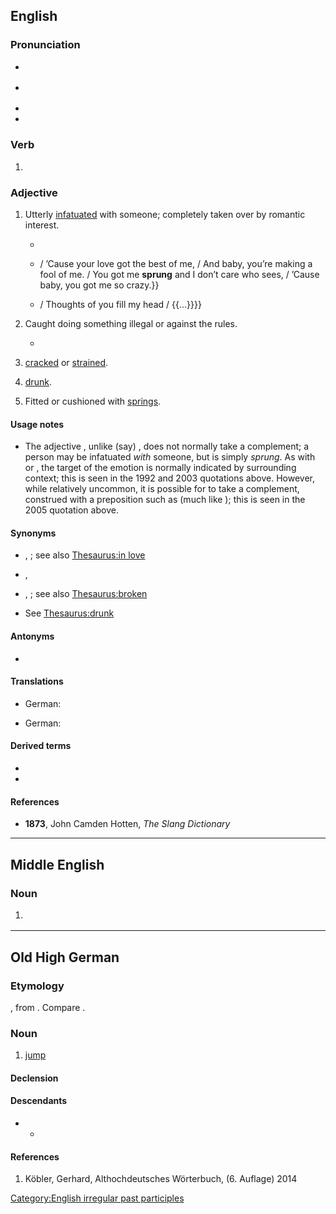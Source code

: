 {{also|Sprung|šprung}}
==English==

===Pronunciation===
* {{a|UK}} {{IPA|en|/ˈspɹʌŋ/}}
* {{a|US}} {{IPA|en|/ˈspɹʌŋ/}}
* {{audio|en|en-au-sprung.ogg|Audio (AU)}}
* {{rhymes|en|ʌŋ|s=1}}

===Verb===
{{head|en|verb form}}

# {{en-past of|spring}}

===Adjective===
{{en-adj}}

# {{lb|en|slang|African American Vernacular English}} Utterly [[infatuated]] with someone; completely taken over by romantic interest.
#* {{quote-song|en|year=1992|composer=[[w:Sir Mix-a-Lot|Sir Mix-a-Lot]]|title=[[w:Baby Got Back|Baby Got Back]]|album=[[w:Mack Daddy|Mack Daddy]]|passage=I like big butts and I cannot lie. / You other brothers can’t deny / that when a girl walks in / with a itty bitty waist / and a round thing in your face you get '''sprung'''.}}
#* {{quote-song|en|year=2003|composer=[[w:Beyoncé Knowles|Beyoncé Knowles]] et al.|title=[[w:Crazy in Love (Beyoncé Knowles song)|Crazy In Love]]|album=[[w:Dangerously in Love|Dangerously in Love]]|passage={{...}} / ’Cause your love got the best of me, / And baby, you’re making a fool of me. / You got me '''sprung''' and I don’t care who sees, / ’Cause baby, you got me so crazy.}}
#* {{quote-song|en|year=2005|composer=[[w:Mariah Carey|Mariah Carey]] et al.|title=Sprung|album=[[w:The Emancipation of Mimi|The Emancipation of Mimi]]|note=bonus track in some editions|passage=’Cause I’m '''sprung''' over you / And ain’t nothin’ I can do / {{...}} / Thoughts of you fill my head / {{...}}}}
# {{lb|en|Australian|slang}} Caught doing something illegal or against the rules.
#* {{quote-book|en|author=Gabrielle Carey and Kathy Lette|title=Puberty Blues|year=1979|page=46|passage=`'''Sprung'''!' cried Jeff Basin, the local dubbo.}}
# {{lb|en|obsolete|nautical|of a [[spar]]}} [[crack]]ed or [[strain]]ed.
# {{lb|en|slang|dated}} [[drunk]].
# Fitted or cushioned with [[spring]]s.
#: {{ux|en|a '''sprung''' mattress}}
#: {{ux|en|the '''sprung''' weight of a vehicle}}

====Usage notes====
* The adjective {{m|en||sprung}}, unlike (say) {{m|en||infatuated}}, does not normally take a complement; a person may be infatuated ''with'' someone, but is simply ''sprung''. As with {{m|en|crazy}} or {{m|en|gaga}}, the target of the emotion is normally indicated by surrounding context; this is seen in the 1992 and 2003 quotations above. However, while relatively uncommon, it is possible for {{m|en||sprung}} to take a complement, construed with a preposition such as {{m|en|over}} (much like {{m|en||gaga}}); this is seen in the 2005 quotation above.

====Synonyms====
* {{sense|infatuated}} {{l|en|smitten}}, {{l|en|taken}}; see also [[Thesaurus:in love]]
* {{sense|caught doing something illegal}} {{l|en|caught with a hand in the cookie jar}}, {{l|en|red-handed}}
* {{sense|cracked or strained}} {{l|en|crazed}}, {{l|en|splintered}}; see also [[Thesaurus:broken]]
* {{sense|drunk}} See [[Thesaurus:drunk]]

====Antonyms====
* {{l|en|unsprung}}

====Translations====
{{trans-top|Utterly infatuated with someone}}
* German: {{t+|de|hoffnungslos verknallt}}
{{trans-bottom}}

{{trans-top|Caught doing something against the rules}}
* German: {{t+|de|erwischt}}
{{trans-bottom}}

====Derived terms====
* {{l|en|coil-sprung}}
* {{l|en|leaf-sprung}}

====References====
* {{sense|drunk}} '''1873''', John Camden Hotten, ''The Slang Dictionary''

[[Category:English irregular past participles]]

----

==Middle English==

===Noun===
{{head|enm|noun}}

# {{tlb|enm|Early ME|West Midland ME}} {{alt form|enm|spryng}}

----

==Old High German==

===Etymology===
{{inh+|goh|gmw-pro|*sprungi}}, from {{inh|goh|gem-pro|*sprungiz}}. Compare {{cog|nl|sprong}}.

===Noun===
{{goh-noun|m}}

# [[jump]] 

====Declension====
{{goh-decl-noun-a-m|sprung}}

====Descendants====
* {{desc|gmh|sprung}}
** {{desc|de|Sprung}}

====References====
# Köbler, Gerhard, Althochdeutsches Wörterbuch, (6. Auflage) 2014